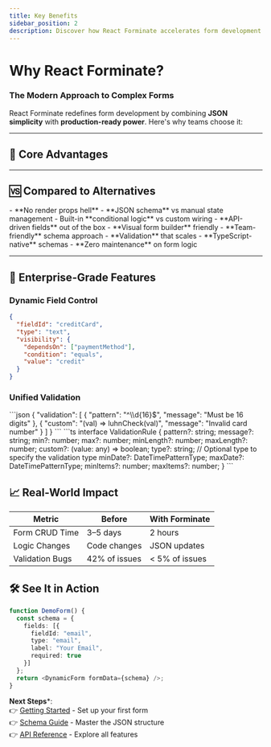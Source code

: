 ```yaml
---
title: Key Benefits
sidebar_position: 2
description: Discover how React Forminate accelerates form development with JSON-driven architecture, dynamic fields, and enterprise-grade features.
---
```


# Why React Forminate?

### The Modern Approach to Complex Forms

React Forminate redefines form development by combining **JSON simplicity** with **production-ready power**. Here's why teams choose it:

<BenefitsDiagram />

---

## 💎 Core Advantages

<div className="row">
  <div className="col col--4">
    <FeatureCard
      icon="⚡"
      title="10x Faster Development"
      description="Build forms in hours, not days—with 90% less code"
    />
  </div>
  <div className="col col--4">
    <FeatureCard
      icon="🧩"
      title="Headless Flexibility"
      description="Bring your own UI library (MUI, Tailwind, etc.)"
    />
  </div>
  <div className="col col--4">
    <FeatureCard
      icon="🔗"
      title="Real-Time Dependencies"
      description="Fields that dynamically update based on user input"
    />
  </div>
</div>

---

## 🆚 Compared to Alternatives

<Tabs>
  <TabItem value="formik" label="vs Formik" default>
    - **No render props hell**  
    - **JSON schema** vs manual state management  
    - Built-in **conditional logic** vs custom wiring
  </TabItem>
  <TabItem value="rhf" label="vs React Hook Form">
    - **API-driven fields** out of the box  
    - **Visual form builder** friendly  
    - **Team-friendly** schema approach
  </TabItem>
  <TabItem value="custom" label="vs Custom Solutions">
    - **Validation** that scales  
    - **TypeScript-native** schemas  
    - **Zero maintenance** on form logic
  </TabItem>
</Tabs>

---

## 🚀 Enterprise-Grade Features

### Dynamic Field Control
```json title="Conditional field example"
{
  "fieldId": "creditCard",
  "type": "text",
  "visibility": {
    "dependsOn": ["paymentMethod"],
    "condition": "equals",
    "value": "credit"
  }
}
```

### Unified Validation

<Tabs> 
    <TabItem value="schema" label="Schema"> 
        ```json 
        { 
            "validation": [ 
                { 
                    "pattern": "^\\d{16}$", 
                    "message": "Must be 16 digits" 
                }, 
                { 
                    "custom": "(val) => luhnCheck(val)", 
                    "message": "Invalid card number" 
                } 
            ] 
        } 
        ``` 
    </TabItem> 
    <TabItem value="typescript" label="TypeScript"> 
        ```ts 
        interface ValidationRule {
            pattern?: string;
            message?: string;
            min?: number;
            max?: number;
            minLength?: number;
            maxLength?: number;
            custom?: (value: any) => boolean;
            type?: string; // Optional type to specify the validation type
            minDate?: DateTimePatternType;
            maxDate?: DateTimePatternType;
            minItems?: number;
            maxItems?: number;
        }
        ```
    </TabItem> 
</Tabs>

## 📈 Real-World Impact

| Metric            | Before           | With Forminate       |
|-------------------|------------------|-----------------------|
| Form CRUD Time    | 3–5 days         | 2 hours               |
| Logic Changes     | Code changes     | JSON updates          |
| Validation Bugs   | 42% of issues    | < 5% of issues         |


## 🛠️ See It in Action

```ts
function DemoForm() {
  const schema = {
    fields: [{
      fieldId: "email",
      type: "email",
      label: "Your Email",
      required: true
    }]
  };
  return <DynamicForm formData={schema} />;
}
```

**Next Steps***:<br />
👉 [Getting Started](../getting-started/installation.mdx) - Set up your first form<br />
👉 [Schema Guide](../getting-started/basic-usage.md) - Master the JSON structure<br />
👉 [API Reference](#) - Explore all features<br />